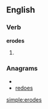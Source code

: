 
==English==

===Verb===
'''erodes'''

# {{third-person singular of|[[erode]]}}

===Anagrams===
* {{alphagram|deeors}}
* [[redoes#English|redoes]]


[[simple:erodes]]
